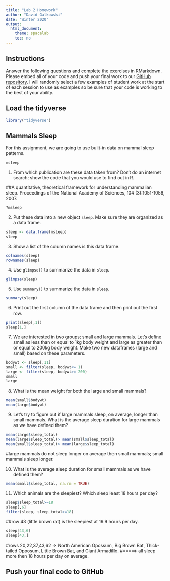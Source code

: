 ```yaml
---
title: "Lab 2 Homework"
author: "David Galkowski"
date: "Winter 2020"
output:
  html_document:
    theme: spacelab
    toc: no
---
```


## Instructions
Answer the following questions and complete the exercises in RMarkdown. Please embed all of your code and push your final work to our [GitHub repository](https://github.com/FRS417-DataScienceBiologists). I will randomly select a few examples of student work at the start of each session to use as examples so be sure that your code is working to the best of your ability.

## Load the tidyverse
```r
library("tidyverse")
```

## Mammals Sleep
For this assignment, we are going to use built-in data on mammal sleep patterns.  
```r
msleep
```

1. From which publication are these data taken from? Don't do an internet search; show the code that you would use to find out in R.

##A quantitative, theoretical framework for understanding mammalian sleep. Proceedings of the National Academy of Sciences, 104 (3):1051-1056, 2007.
```r
?msleep
```



2. Put these data into a new object `sleep`. Make sure they are organized as a data frame.  

```r
sleep <- data.frame(msleep)
sleep
```


3. Show a list of the column names is this data frame.
```r
colnames(sleep)
rownames(sleep)
```


4. Use `glimpse()` to summarize the data in `sleep`.

```r
glimpse(sleep)
```


5. Use `summary()` to summarize the data in `sleep`.

```r
summary(sleep)
```


6. Print out the first column of the data frame and then print out the first row.

```r
print(sleep[,1])
sleep[1,]
```


7. We are interested in two groups; small and large mammals. Let's define small as less than or equal to 1kg body weight and large as greater than or equal to 200kg body weight. Make two new dataframes (large and small) based on these parameters.  

```r
bodywt <- sleep[,11]
small <- filter(sleep, bodywt<= 1) 
large <- filter(sleep, bodywt>= 200)
small
large
```


8. What is the mean weight for both the large and small mammals?

```r
mean(small$bodywt)
mean(large$bodywt)
```


9. Let's try to figure out if large mammals sleep, on average, longer than small mammals. What is the average sleep duration for large mammals as we have defined them?

```r
mean(large$sleep_total)
mean(large$sleep_total)> mean(small$sleep_total)
mean(small$sleep_total)> mean(large$sleep_total)
```
#large mammals do not sleep longer on average then small mammals; small mammals sleep longer.  

10. What is the average sleep duration for small mammals as we have defined them?

```r
mean(small$sleep_total, na.rm = TRUE)
```


11. Which animals are the sleepiest? Which sleep least 18 hours per day?  
```r
sleep$sleep_total>=18
sleep[,6]
filter(sleep, sleep_total>=18)
```
##row 43 (little brown rat) is the sleepiest at 19.9 hours per day.
```r
sleep[43,6]
sleep[43,]
```


#rows 20,22,37,43,62 => North American Opossum, Big Brown Bat, Thick-tailed Opposum, Little Brown Bat, and Giant Armadillo.
#=====> all sleep more then 18 hours per day on average.   



## Push your final code to GitHub